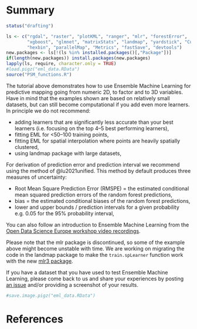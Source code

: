 # Summary

```r
status("drafting")
```

```r
ls <- c("rgdal", "raster", "plotKML", "ranger", "mlr", "forestError", 
        "xgboost", "glmnet", "matrixStats", "landmap", "yardstick", "Cubist", 
        "hexbin", "parallelMap", "Metrics", "fastSave", "devtools")
new.packages <- ls[!(ls %in% installed.packages()[,"Package"])]
if(length(new.packages)) install.packages(new.packages)
lapply(ls, require, character.only = TRUE)
#load.pigz("eml_data.RData")
source("PSM_functions.R")
```

The tutorial above demonstrates how to use Ensemble Machine Learning for predictive 
mapping going from numeric 2D, to factor and to 3D variables. Have in mind that 
the examples shown are based on relatively small datasets, but can still become 
computational if you add even more learners. In principle we do not recommend:
  
- adding learners that are significantly less accurate than your best learners 
  (i.e. focusing on the top 4–5 best performing learners),  
- fitting EML for <50–100 training points,
- fitting EML for spatial interpolation where points are heavily spatially clustered,
- using landmap package with large datasets,

For derivation of prediction error and prediction interval we recommend using the 
method of @lu2021unified. This method by default produces three measures of uncertainty:
  
- Root Mean Square Prediction Error (RMSPE) = the estimated conditional mean squared prediction errors of the random forest predictions,  
- bias = the estimated conditional biases of the random forest predictions,  
- lower and upper bounds / prediction intervals for a given probability e.g. 0.05 for the 95% probability interval,  

You can also follow an introduction to Ensemble Machine Learning from the [Open Data Science Europe workshop video recordings](https://av.tib.eu/series/1146/opendatascience+europe+workshop+2021).

Please note that the mlr package is discontinued, so some of the example above might become unstable with time. We are working on migrating the code in the landmap package to make the `train.spLearner` function work with the new [mlr3 package](https://mlr3.mlr-org.com/).

If you have a dataset that you have used to test Ensemble Machine Learning, please come back to us and share your experiences by posting [an issue](https://github.com/Envirometrix/landmap/issues) and/or providing a screenshot of your results.

```r
#save.image.pigz("eml_data.RData")
```

# References